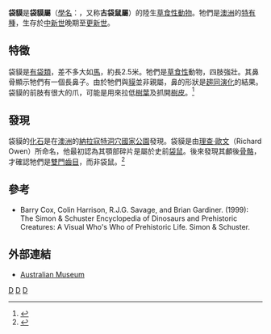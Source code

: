 {{Automatic Taxobox
| taxon = Palorchestes
| authority = [[理查·歐文|Owen]], 1873
| name = 袋貘屬
| fossil_range = [[中新世|中新世]]至[[更新世|更新世]]
| image = Palorchestes BW.jpg
| subdivision_ranks = [[種|種]]
| subdivision =
* ''P. painei''
* ''P. azael''
}}
'''袋貘'''是'''袋貘屬'''（[[學名|學名]]：''{{lang|la|Palorchestes}}''，又称'''古袋鼠屬'''）的陸生[[草食性|草食性]][[動物|動物]]。牠們是[[澳洲|澳洲]]的[[特有種|特有種]]，生存於[[中新世|中新世]]晚期至[[更新世|更新世]]。

==特徵==
袋貘是[[有袋類|有袋類]]，差不多大如[[馬|馬]]，約長2.5米。牠們是[[草食性|草食性]]動物，四肢強壯。其鼻骨顯示牠們有一個長鼻子。由於牠們與[[貘|貘]]並非親屬，鼻的形狀是[[趨同演化|趨同演化]]的結果。袋貘的前肢有很大的爪，可能是用來拉低[[樹葉|樹葉]]及抓開[[樹皮|樹皮]]。<ref name=EoDP>{{cite book en|editor=Palmer, D.|year=1999|title= The Marshall Illustrated Encyclopedia of Dinosaurs and Prehistoric Animals|publisher= Marshall Editions|location=London|page= 205|id=ISBN 1-84028-152-9}}</ref>

==發現==
袋貘的[[化石|化石]]是在[[澳洲|澳洲]]的[[納拉寇特洞穴國家公園|納拉寇特洞穴國家公園]]發現。袋貘是由[[理查·歐文|理查·歐文]]（Richard Owen）所命名，他最初認為其顎部碎片是屬於史前[[袋鼠|袋鼠]]。後來發現其顱後[[骨骼|骨骼]]，才確認牠們是[[雙門齒目|雙門齒目]]，而非袋鼠。<ref>{{Cite book en|author=Long, J., Archer, M., Flannery, T., and Hand, S. J.|year=2002|title=Prehistoric Mammals of Australia and New Guinea: One Hundred Million Years of Evolution|location=Kensington|publisher=University of New South Wales|pages=100}}</ref>

==參考==
{{reflist}}
* Barry Cox, Colin Harrison, R.J.G. Savage, and Brian Gardiner. (1999): The Simon & Schuster Encyclopedia of Dinosaurs and Prehistoric Creatures: A Visual Who's Who of Prehistoric Life. Simon & Schuster.

==外部連結==
* [http://www.amonline.net.au/collections/images/palaeontology/palorchestes.jpg Australian Museum]{{Wayback|url=http://www.amonline.net.au/collections/images/palaeontology/palorchestes.jpg |date=20080812063730 }}
{{袋熊亞目}}
{{Taxonbar}}
[[Category:袋貘科|D]]
[[Category:澳大利亞史前哺乳動物|D]]
[[Category:_1873年描述的分类群|D]]
